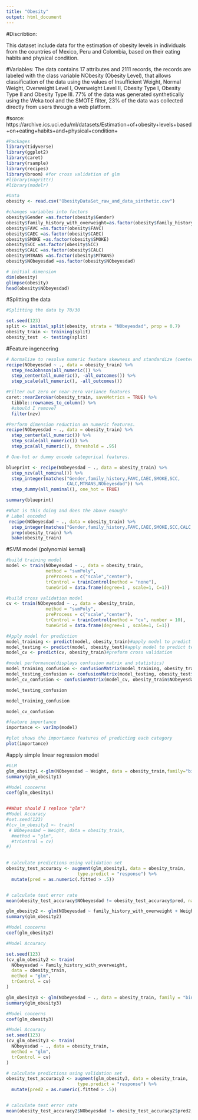 ```yaml
---
title: "Obesity"
output: html_document
---
```


#Discribtion:

This dataset include data for the estimation of obesity levels in individuals from the countries of Mexico, Peru and Colombia, based on their eating habits and physical condition.

#Variables:
The data contains 17 attributes and 2111 records, the records are labeled with the class variable NObesity (Obesity Level), that allows classification of the data using the values of Insufficient Weight, Normal Weight, Overweight Level I, Overweight Level II, Obesity Type I, Obesity Type II and Obesity Type III. 77% of the data was generated synthetically using the Weka tool and the SMOTE filter, 23% of the data was collected directly from users through a web platform.


#sorce:
https://archive.ics.uci.edu/ml/datasets/Estimation+of+obesity+levels+based+on+eating+habits+and+physical+condition+


```r
#Packages 
library(tidyverse)
library(ggplot2)
library(caret)
library(rsample)
library(recipes)
library(broom) #for cross validation of glm
#library(magrittr)
#library(modelr)

#Data
obesity <- read.csv("ObesityDataSet_raw_and_data_sinthetic.csv")

#changes variables into factors
obesity$Gender =as.factor(obesity$Gender)
obesity$family_history_with_overweight=as.factor(obesity$family_history_with_overweight)
obesity$FAVC =as.factor(obesity$FAVC)
obesity$CAEC =as.factor(obesity$CAEC)
obesity$SMOKE =as.factor(obesity$SMOKE)
obesity$SCC =as.factor(obesity$SCC)
obesity$CALC =as.factor(obesity$CALC)
obesity$MTRANS =as.factor(obesity$MTRANS)
obesity$NObeyesdad =as.factor(obesity$NObeyesdad)
```


```r
# initial dimension
dim(obesity)
glimpse(obesity)
head(obesity$NObeyesdad)
```

#Splitting the data
```r
#Splitting the data by 70/30

set.seed(123)
split <- initial_split(obesity, strata = "NObeyesdad", prop = 0.7)
obesity_train <- training(split)
obesity_test  <- testing(split)

```

#Feature ingeneering

```r
# Normalize to resolve numeric feature skewness and standardize (center and scale) numeric features
recipe(NObeyesdad ~ ., data = obesity_train) %>%
  step_YeoJohnson(all_numeric()) %>% 
  step_center(all_numeric(), -all_outcomes()) %>%
  step_scale(all_numeric(), -all_outcomes())
```




```r
#Filter out zero or near-zero variance features
caret::nearZeroVar(obesity_train, saveMetrics = TRUE) %>% 
  tibble::rownames_to_column() %>% 
  #should I remove?
  filter(nzv)
```

```r

#Perform dimension reduction on numeric features.
recipe(NObeyesdad ~ ., data = obesity_train) %>%
  step_center(all_numeric()) %>%
  step_scale(all_numeric()) %>%
  step_pca(all_numeric(), threshold = .95)
```

```r
# One-hot or dummy encode categorical features.

blueprint <- recipe(NObeyesdad ~ ., data = obesity_train) %>%
  step_nzv(all_nominal()) %>%
  step_integer(matches("Gender,family_history,FAVC,CAEC,SMOKE,SCC,
                       CALC,MTRANS,NObeyesdad")) %>% 
  step_dummy(all_nominal(), one_hot = TRUE)

summary(blueprint)
```


```r

#What is this doing and does the above enough?
# Label encoded 
 recipe(NObeyesdad ~ ., data = obesity_train) %>%
  step_integer(matches("Gender,family_history,FAVC,CAEC,SMOKE,SCC,CALC,MTRANS,NObeyesdad")) %>%
  prep(obesity_train) %>%
  bake(obesity_train)
```

#SVM model (polynomial kernal)
```r
#build training model
model <- train(NObeyesdad ~ ., data = obesity_train,
               method = "svmPoly",
               preProcess = c("scale","center"),
               trControl = trainControl(method = "none"),
               tuneGrid = data.frame(degree=1 , scale=1, C=1))
```

```r
#build cross validation model
cv <- train(NObeyesdad ~ ., data = obesity_train,
               method = "svmPoly",
               preProcess = c("scale","center"),
               trControl = trainControl(method = "cv", number = 10),
               tuneGrid = data.frame(degree=1 , scale=1, C=1))
```


```r
#Apply model for prediction
model_training <- predict(model, obesity_train)#apply model to predict training set
model_testing <- predict(model, obesity_test)#apply model to predict testing set
model_cv <- predict(cv, obesity_train)#preform cross validation
```

```r
#model performance(displays confusion matrix and statistics)
model_training_confusion <- confusionMatrix(model_training, obesity_train$NObeyesdad)
model_testing_confusion <- confusionMatrix(model_testing, obesity_test$NObeyesdad)
model_cv_confusion <- confusionMatrix(model_cv, obesity_train$NObeyesdad)
```

```r
model_testing_confusion
```


```r
model_training_confusion
```


```r
model_cv_confusion
```

```r
#feature importance 
importance <- varImp(model)

#plot shows the importance features of predicting each category
plot(importance)

```

#apply simple linear regression model
```r

#GLM
glm_obesity1 <-glm(NObeyesdad ~ Weight, data = obesity_train,family="binomial")
summary(glm_obesity1)

#Model concerns
coef(glm_obesity1)


##What should I replace "glm"?
#Model Accuracy
#set.seed(123)
#(cv_lm_obesity1 <- train(
 # NObeyesdad ~ Weight, data = obesity_train, 
  #method = "glm",
  #trControl = cv)
#)

  
# calculate predictions using validation set
obesity_test_accuracy <- augment(glm_obesity1, data = obesity_train,
                           type.predict = "response") %>% 
  mutate(pred = as.numeric(.fitted > .5))


# calculate test error rate
mean(obesity_test_accuracy$NObeyesdad != obesity_test_accuracy$pred, na.rm = TRUE)

```



```r
glm_obesity2 <- glm(NObeyesdad ~ family_history_with_overweight + Weight, data = obesity_train, family = "binomial")
summary(glm_obesity2)

#Model concerns
coef(glm_obesity2)

#Model Accuracy

set.seed(123)
(cv_glm_obesity2 <- train(
  NObeyesdad ~ Family_history_with_overweight,
  data = obesity_train, 
  method = "glm",
  trControl = cv)
)
```


```r
glm_obesity3 <- glm(NObeyesdad ~ ., data = obesity_train, family = "binomial")
summary(glm_obesity3)

#Model concerns
coef(glm_obesity3)

#Model Accuracy
set.seed(123)
(cv_glm_obesity3 <- train(
  NObeyesdad ~ ., data = obesity_train, 
  method = "glm",
  trControl = cv)
)

# calculate predictions using validation set
obesity_test_accuracy2 <- augment(glm_obesity3, data = obesity_train,
                           type.predict = "response") %>% 
  mutate(pred2 = as.numeric(.fitted > .5))


# calculate test error rate
mean(obesity_test_accuracy2$NObeyesdad != obesity_test_accuracy2$pred2, na.rm = TRUE)
```


